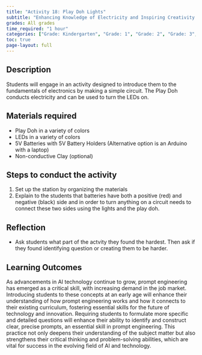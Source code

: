 ```yaml
---
title: "Activity 18: Play Doh Lights"
subtitle: "Enhancing Knowledge of Electricity and Inspiring Creativity."
grades: All grades
time_required: "1 hour"
categories: ["Grade: Kindergarten", "Grade: 1", "Grade: 2", "Grade: 3", "Grade: 4", "Grade: 5", "Grade: 6", "Time: 30 Minutes"]
toc: true
page-layout: full
---
```


## Description

Students will engage in an activity designed to introduce them to the fundamentals of electronics by making a simple circuit. The Play Doh conducts electricity and can be used to turn the LEDs on.

## Materials required

- Play Doh in a variety of colors
- LEDs in a variety of colors
- 5V Batteries with 5V Battery Holders (Alternative option is an Arduino with a laptop)
- Non-conductive Clay (optional)

## Steps to conduct the activity

1. Set up the station by organizing the materials
2. Explain to the students that batteries have both a positive (red) and negative (black) side and in order to turn anything on a circuit needs to connect these two sides using the lights and the play doh. 

## Reflection

- Ask students what part of the actvity they found the hardest. Then ask if they found identifying question or creating them to be harder. 

## Learning Outcomes

As advancements in AI technology continue to grow, prompt engineering has emerged as a critical skill, with increasing demand in the job market. Introducing students to these concepts at an early age will enhance their understanding of how prompt engineering works and how it connects to their existing curriculum, fostering essential skills for the future of technology and innovation. Requiring students to formulate more specific and detailed questions will enhance their ability to identify and construct clear, precise prompts, an essential skill in prompt engineering. This practice not only deepens their understanding of the subject matter but also strengthens their critical thinking and problem-solving abilities, which are vital for success in the evolving field of AI and technology.